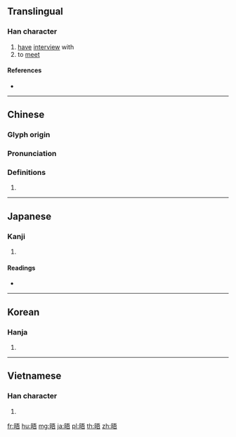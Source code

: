 {{character info/new}}
==Translingual==

===Han character===
{{Han char|rn=72|rad=日|as=07|sn=11|four=61061|canj=AMMR|ids=⿰日吾}}

# [[have]] [[interview]] with
# to [[meet]]

====References====
* {{Han ref|kx=0496.060|dkj=13956|dj=0862.110|hdz=21511.070|uh=6664|ud=26212|bh=B1E0|bd=45536}}

----

==Chinese==
{{zh-forms}}

===Glyph origin===
{{Han etym}}

===Pronunciation===
{{zh-pron
|m=wù
|c=ng6
|mn=qz,tw,xm:ngō͘/tw,zz:gō͘
|mc=y
|oc=y
|ma=
|cat=v
}}

===Definitions===
{{zh-hanzi}}

# {{rfdef|lang=zh}}

----

==Japanese==

===Kanji===
{{ja-kanji|grade=|rs=日07}}

# {{defn|lang=ja|sort=日07}}

====Readings====
* {{ja-readings|on=[[ご]] (go)|kun=[[あきらか]] (akiraka)}}

----

==Korean==

===Hanja===
{{ko-hanja|hangeul=오|eumhun=|rv=o|mr=o|y=o}}

# {{defn|lang=ko|sort=日07}}

----

==Vietnamese==

===Han character===
{{vi-readings|rs=日07|hanviet=[[ngộ]], [[cữ]]}}

# {{defn|lang=vi|sort=日07}}

[[fr:晤]]
[[hu:晤]]
[[mg:晤]]
[[ja:晤]]
[[pl:晤]]
[[th:晤]]
[[zh:晤]]